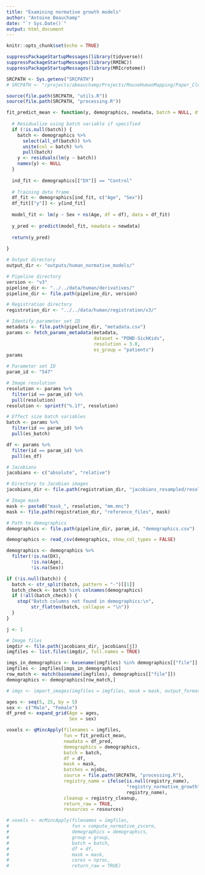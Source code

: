 ```yaml
---
title: "Examining normative growth models"
author: "Antoine Beauchamp"
date: "`r Sys.Date()`"
output: html_document
---
```


```r
knitr::opts_chunk$set(echo = TRUE)
```

```r
suppressPackageStartupMessages(library(tidyverse))
suppressPackageStartupMessages(library(RMINC))
suppressPackageStartupMessages(library(MRIcrotome))
```

```r
SRCPATH <- Sys.getenv("SRCPATH")
# SRCPATH <- "/projects/abeauchamp/Projects/MouseHumanMapping/Paper_ClusteringAutism/main/src"
```

```r
source(file.path(SRCPATH, "utils.R"))
source(file.path(SRCPATH, "processing.R"))

fit_predict_mean <- function(y, demographics, newdata, batch = NULL, df = 3) {
  
  # Residualize using batch variable if specified
  if (!is.null(batch)) {
    batch <- demographics %>%
      select(all_of(batch)) %>%
      unite(col = batch) %>%
      pull(batch)
    y <- residuals(lm(y ~ batch))
    names(y) <- NULL
  }
  
  ind_fit <- demographics[["DX"]] == "Control"
  
  # Training data frame
  df_fit <- demographics[ind_fit, c("Age", "Sex")]
  df_fit[["y"]] <- y[ind_fit]
  
  model_fit <- lm(y ~ Sex + ns(Age, df = df), data = df_fit)
  
  y_pred <- predict(model_fit, newdata = newdata)
  
  return(y_pred)
  
}
```

```r
# Output directory
output_dir <- "outputs/human_normative_models/"

# Pipeline directory
version <- "v3"
pipeline_dir <- "../../data/human/derivatives/"
pipeline_dir <- file.path(pipeline_dir, version)

# Registration directory
registration_dir <- "../../data/human/registration/v3/"
```

```r
# Identify parameter set ID
metadata <- file.path(pipeline_dir, "metadata.csv")
params <- fetch_params_metadata(metadata, 
                                dataset = "POND-SickKids",
                                resolution = 3.0,
                                es_group = "patients")
params
```

```r
# Parameter set ID
param_id <- "547"

# Image resolution
resolution <- params %>% 
  filter(id == param_id) %>% 
  pull(resolution)
resolution <- sprintf("%.1f", resolution)

# Effect size batch variables
batch <- params %>% 
  filter(id == param_id) %>% 
  pull(es_batch)

df <- params %>% 
  filter(id == param_id) %>% 
  pull(es_df)

# Jacobians
jacobians <- c("absolute", "relative")

# Directory to Jacobian images
jacobians_dir <- file.path(registration_dir, "jacobians_resampled/resolution_3.0/")

# Image mask
mask <- paste0("mask_", resolution, "mm.mnc")
mask <- file.path(registration_dir, "reference_files", mask)

# Path to demographics
demographics <- file.path(pipeline_dir, param_id, "demographics.csv")
```

```r
demographics <- read_csv(demographics, show_col_types = FALSE)

demographics <- demographics %>%
  filter(!is.na(DX),
         !is.na(Age),
         !is.na(Sex))

if (!is.null(batch)) {
  batch <- str_split(batch, pattern = "-")[[1]]
  batch_check <- batch %in% colnames(demographics)
  if (!all(batch_check)) {
    stop("Batch columns not found in demographics:\n",
         str_flatten(batch, collapse = "\n"))
  }
}
```

```r
j <- 1

# Image files
imgdir <- file.path(jacobians_dir, jacobians[j])
imgfiles <- list.files(imgdir, full.names = TRUE)

imgs_in_demographics <- basename(imgfiles) %in% demographics[["file"]]
imgfiles <- imgfiles[imgs_in_demographics]
row_match <- match(basename(imgfiles), demographics[["file"]])
demographics <- demographics[row_match,]
```

```r
# imgs <- import_images(imgfiles = imgfiles, mask = mask, output_format = "matrix", version = "v2", inparallel = TRUE, nproc = 8)
```


```r
ages <- seq(5, 25, by = 5)
sex <- c("Male", "Female")
df_pred <- expand_grid(Age = ages,
                       Sex = sex)
```

```r
voxels <- qMincApply(filenames = imgfiles,
                     fun = fit_predict_mean,
                     newdata = df_pred,
                     demographics = demographics,
                     batch = batch,
                     df = df,
                     mask = mask,
                     batches = njobs,
                     source = file.path(SRCPATH, "processing.R"),
                     registry_name = ifelse(is.null(registry_name),
                                            "registry_normative_growth",
                                            registry_name),
                     cleanup = registry_cleanup,
                     return_raw = TRUE,
                     resources = resources)
```


```r
# voxels <- mcMincApply(filenames = imgfiles,
#                       fun = compute_normative_zscore,
#                       demographics = demographics,
#                       group = group,
#                       batch = batch,
#                       df = df,
#                       mask = mask,
#                       cores = nproc,
#                       return_raw = TRUE)
```



